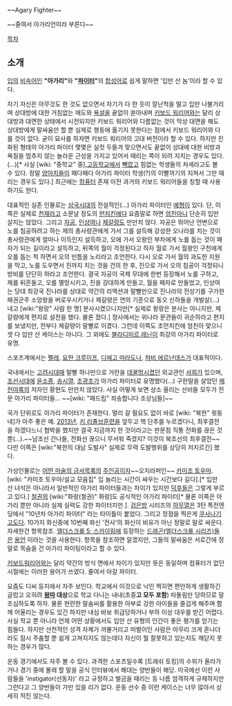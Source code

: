 ~~Agary Fighter~~

~~줄여서 아가리언이라 부른다~~

[[목차]]

== 소개 ==

[[입]]의 [[비속어]]인 '''"아가리"'''와 '''"[[파이터]]"'''의 [[합성어]]로 쉽게 말하면 '입만 산 놈'이라 할 수 있다.

자기 자신은 아무것도 한 것도 없으면서 자기가 다 한 듯이 잘난척을 떨고 입만 나불거리며 상대방에 대한 거침없는 매도와 [[욕설]]을 끝없이 쏟아내며 [[키보드 워리어]]와는 달리 상대방과 대면한 상태에서 시전되지만 키보드 워리어와 다름없는 것이 막상 대면을 해도 상대방에게 말싸움만 할 뿐 실제로 행동에 옮기지 못한다는 점에서 키보드 워리어와 다를 것이 없다. 굳이 묘사를 하자면 키보드 워리어의 고대 버전이라 할 수 있다. 하지만 진화된 형태의 아가리 파이터 몇몇은 실컷 두들겨 맞으면서도 끝없이 상대에 대한 비방과 욕질을 멈추지 않는 놀라운 근성을 가지고 있어서 때리는 쪽이 되려 지치는 경우도 있다.(...)[* 사실 [wiki: "중학교" 중],[[고등학교]]에서 [[빽]]없고 힘없는 학생들의 처세라고도 볼 수 있다. 정말 [[양아치]]들이 패다패다 아가리 파이터 학생(?)의 이빨까기의 지쳐서 그만 때리는 경우도 있다.] 최근에는 [[컴퓨터]] 존재 이전 과거의 키보드 워리어들을 칭할 때 사용하기도 한다.

대표적인 실존 인물로는 [[삼국시대]]의 전설적인(...) 아가리 파이터인 [[예형]]이 있다. 단, 이쪽은 실제로 [[천재]]라고 소문날 정도의 [[먼치킨]]에다 요즘말로 하면 [[엄친아]]니 단순히 입만 살지는 않았다. 그리고 [[자공]], [[인상여]]나 [[제갈량]]도 만만치 않다. 자공은 뛰어난 언변으로 노를 침공하려고 하는 제의 총사령관에게 가서 그를 설득해 강성한 오나라를 치는 것이 총사령관에게 얼마나 이득인지 설득하고, 오에 가서 오왕인 부차에게 노를 돕는 것이 패자가 되는 길이라고 설득하고, 뒤쪽의 월이 걱정된다고 하자 월로 가서 월왕인 구천에게 오를 돕는 척 하면서 오의 빈틈을 노리라고 조언한다. 다시 오로 가서 월의 과도한 지원을 막고, 노를 도우면서 진까지 치는 것을 건의 한 후, 진으로 가서 오의 침공이 걱정되니 방비를 단단히 하라고 조언한다. 결국 자공이 국제 무대에 한번 등장해서 노를 구하고, 제를 뒤흔들고, 오를 멸망시키고, 진을 강대하게 만들고, 월을 패자로 만들었고, 인상여는 당대 최강국 진나라를 상대로 약간의 리액션과 말빨만으로 진나라의 전성기를 구가한 패권군주 소양왕을 버로우시키거나 제갈량은 연의 기준으로 동오 신하들을 개발살(...)내고 [wiki:"왕랑" 사람 한 명] 분사시켰으니지만[* 실제로 왕랑은 분사는 아니지만, 제갈량에게 편지로 설전을 했다. 물론 졌다.] 정사에서는 위나라 문관들이 귀순하라고 편지를 보냈지만, 전부다 제갈량이 말빨로 이겼다. 그런데 이쪽도 초먼치킨에 엄친아 맞으니 셋 다 입만 산 케이스는 아니다. 그 외에도 [[블라디미르 레닌]]이 최강의 아가리 파이터로 유명.

스포츠계에서는 [[펠레]], [[요한 크루이프]], [[디에고 마라도나]], [[챠비 에르난데스]]가 대표적이다.

국내에서는 [[고려시대]]때 말빨 하나만으로 거란을 [[데꿀멍]]시켰던 외교관인 [[서희]]가 있으며, [[조선시대]]에 [[윤소종]], [[송시열]], [[조광조]]가 아가리 파이터로 유명했다(...) 구한말을 살았던 [[매천야록]]의 저자인 황현도 만만치 않았다. 사실 어떻게 보면 상소 올리는 선비들 모두가 전문 아가리 파이터들... ~~[wiki: "패드립" 죄송합니다 조상님들]~~

국가 단위로도 아가리 파이터가 존재한다. 멀리 갈 필요도 없이 바로 [wiki: "북한" 윗동네]가 아주 좋은 예. [[2013년]], [[키 리졸브]]훈련을 앞두고 핵 단추를 누르겠다니, 최후결전을 하겠다느니 협박을 했지만 결국 지금까지 한 것이라고는 판문점 직통 전화를 끊은 것 뿐(...).~~남조선 간나들, 전화선 끊으니 무서워 죽겠지? 이것이 북조선의 최후결전~~ 다만 이쪽은 [wiki:"북한의 대남 도발사" 실제로 무력 도발행위를 상당히 저지르긴] 했다. 

가상인물로는 [[어떤 마술의 금서목록]]의 [[주인공]]이자~~오지라퍼인~~ [[카미조 토우마]]. [wiki: "카미조 토우마/설교 모음집" 입 놀리는 시간이 싸우는 시간보다 길다].[* 입만 산 녀석은 아니라서 일반적인 아가리 파이터들과는 차이가 있지만 [[덕후]]들은 그렇게 부르고 있다.] [[철권]]의 [wiki:"화랑(철권)" 화랑]도 공식적인 아가리 파이터[* 물론 이쪽은 아가리 뿐만 아니라 실제 실력도 강한 파이터지만.]. [[검은방]] 시리즈의 [[하무열]]은 3탄 특전엔딩에서 "10년차 아가리 파이터" 라는 타이틀이 붙었다.
그리고 정점을 찍은게 [[쿠사나기 고도]]다. 10가지 화신중에 10번째 화신 '전사'의 화신이 비유가 아닌 정말로 말로 싸운다.자세한건 항목참조.
[[엘더스크롤 5: 스카이림]]에 등장하는 [[드래곤(엘더스크롤 시리즈)]]들은 [[용언]] 이라는 것을 사용한다. 항목을 참조하면 알겠지만, 그들의 말싸움은 서로간에 정말로 목숨을 건 아가리 파이팅이라고 할 수 있다.


[[키보드워리어]]와는 달리 약간의 방식 면에서 차이가 있지만 뜻은 동일하며 컴퓨터가 없던 시절에는 이러한 용어가 쓰였다. 줄여서 아갈 파이터.

요즘도 디씨 등지에서 자주 보인다. 학교에서 이것으로 낙인 찍히면 편안하게 생활하긴 글렀고 오히려 '''[[왕따]] 대상'''으로 학교 다니는 내내(초중'''고 모두 포함''') 따돌림만 당하므로 말 조심하도록 하자. 물론 현란한 말솜씨를 활용한 아부로 강한 아이들을 즐겁게 해주며 함께 어울리는 경우도 있긴 하지만 내심 바보 취급당하거나 부하 이상 대우를 받긴 어렵다. 사실 학교 뿐 아니라 언제 어떤 상황에서도 입만 산 유형의 인간이 좋은 평가를 얻기는 힘들다. 하지만 선천적인 성격 자체가 까불거리고 떠벌이인 사람은 아무리 크게 혼나더라도 잠시 주춤할 뿐 쉽게 고쳐지지도 않는데다 자신이 뭘 잘못하고 있는지도 깨닫지 못하는 경우가 많다. 
 
운동 경기에서도 자주 볼 수 있다. 과격한 스포츠일수록 [트래쉬 토킹]의 수위가 올라가거나 경기 중에 몰래 할 말을 공식 인터뷰에서 해대는 양반들이 해당. 미국에선 이런 사람들을 'instigator(선동자)' 라고 규정하고 벌금을 때리는 등 나름 엄격하게 규제하지만 그런다고 그 양반들이 가만 있을 리가 없다. 운동 선수 중 이런 케이스는 너무 많아서 상세히 적진 않는다.
